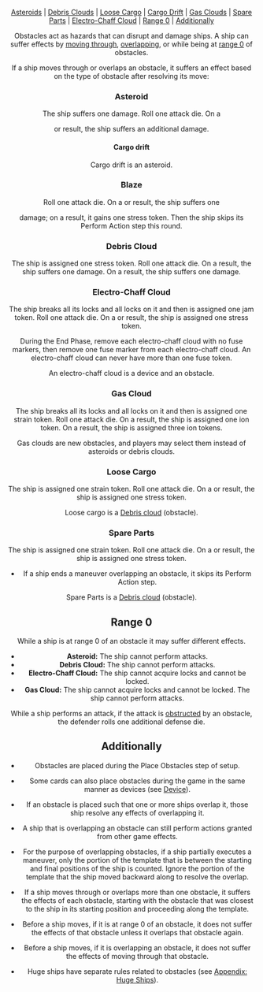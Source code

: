 <Header title="obstacles" />

[Asteroids](#asteroid "id") |
[Debris Clouds](#debris-cloud "id") |
[Loose Cargo](#loose-cargo "id") |
[Cargo Drift](#cargo-drift "id") |
[Gas Clouds](#gas-cloud "id") |
[Spare Parts](#spare-parts "id") |
[Electro-Chaff Cloud](#electro-chaff-cloud "id") |
[Range 0](#range-0 "id") |
[Additionally](#additionally "id")

Obstacles act as hazards that can disrupt and damage ships. A ship can suffer
effects by [moving through](/article/Move), [overlapping](/article/Overlap), or while being at [range 0](/article/Range) of obstacles.

If a ship moves through or overlaps an obstacle, it suffers an effect based on
the type of obstacle after resolving its move:

### **Asteroid**

The ship suffers one <Hit/> damage. Roll one attack die. On a

<Hit /> or <Crit /> result, the ship suffers an additional <Hit /> damage.

<ImgCenter src="/images/Asteroids.webp" alt="Asteroids" />
<TextCenter text="These are three examples of asteroids." />

#### Cargo drift

Cargo drift is an asteroid.

<ImgCenter src="/images/Cargo_Drift.webp" alt="Cargo Drift" />

### **Blaze**

Roll one attack die. On a <Hit/> or <Crit/> result, the ship suffers one

<Hit /> damage; on a <Focus /> result, it gains one stress token. Then the ship
skips its Perform Action step this round.

### **Debris Cloud**

The ship is assigned one stress token. Roll one attack
die. On a <Hit/> result, the ship suffers one <Hit/> damage. On a <Crit/> result, the
ship suffers one <Crit/> damage.

<ImgCenter src="/images/Debris_Clouds.webp" alt="Debris Clouds" />
<TextCenter text="These are three examples of debris clouds." />

### **Electro-Chaff Cloud**

The ship breaks all its locks and all locks on it
and then is assigned one jam token. Roll one attack die. On a <Hit/> or <Crit/>
result, the ship is assigned one stress token.

During the End Phase, remove each electro-chaff cloud
with no fuse markers, then remove one fuse marker from
each electro-chaff cloud. An electro-chaff cloud can never
have more than one fuse token.

An electro-chaff cloud is a device and an obstacle.

<ImgCenter src="/images/Electro_Chaff_Cloud.webp" />

### **Gas Cloud**

The ship breaks all its locks and all locks on it and then is
assigned one strain token. Roll one attack die. On a <Hit/> result, the ship
is assigned one ion token. On a <Crit/> result, the ship is assigned three ion
tokens.

Gas clouds are new obstacles, and players may select them instead of asteroids or debris clouds.

<ImgCenter src="/images/Gas_Clouds.webp" alt="Gas Clouds" />
<TextCenter text="These are three examples of gas clouds." />

### **Loose Cargo**

The ship is assigned one strain token. Roll one attack
die. On a <Hit/> or <Crit/> result, the ship is assigned one stress token.

Loose cargo is a [Debris cloud](#debris-cloud "id") (obstacle).

<ImgCenter src="/images/Loose_Cargo.webp" alt="Loose Cargo" />

### **Spare Parts**

The ship is assigned one strain token. Roll one attack
die. On a <Hit/> or <Crit/> result, the ship is assigned one stress token.

- If a ship ends a maneuver overlapping an obstacle, it skips its Perform
  Action step.

Spare Parts is a [Debris cloud](#debris-cloud "id") (obstacle).

<ImgCenter src="/images/Spare_Parts.webp" alt="Spare Parts" />

## Range 0

While a ship is at range 0 of an obstacle it may suffer different effects.

- **Asteroid:** The ship cannot perform attacks.
- **Debris Cloud:** The ship cannot perform attacks.
- **Electro-Chaff Cloud:** The ship cannot acquire locks and cannot be
  locked.
- **Gas Cloud:** The ship cannot acquire locks and cannot be locked. The
  ship cannot perform attacks.

While a ship performs an attack, if the attack is [obstructed](/article/Obstructed) by an obstacle,
the defender rolls one additional defense die.

## Additionally

- Obstacles are placed during the Place Obstacles step of setup.

- Some cards can also place obstacles during the game in the same
  manner as devices (see [Device](/article/Device)).
- If an obstacle is placed such that one or more ships overlap it, those ship
  resolve any effects of overlapping it.
- A ship that is overlapping an obstacle can still perform actions granted
  from other game effects.
- For the purpose of overlapping obstacles, if a ship partially executes a
  maneuver, only the portion of the template that is between the starting
  and final positions of the ship is counted. Ignore the portion of the
  template that the ship moved backward along to resolve the overlap.
- If a ship moves through or overlaps more than one obstacle, it suffers the
  effects of each obstacle, starting with the obstacle that was closest to
  the ship in its starting position and proceeding along the template.
- Before a ship moves, if it is at range 0 of an obstacle, it does not suffer
  the effects of that obstacle unless it overlaps that obstacle again.
- Before a ship moves, if it is overlapping an obstacle, it does not suffer the
  effects of moving through that obstacle.
- Huge ships have separate rules related to obstacles (see [Appendix: Huge Ships](/article/Huge_Ships)).
